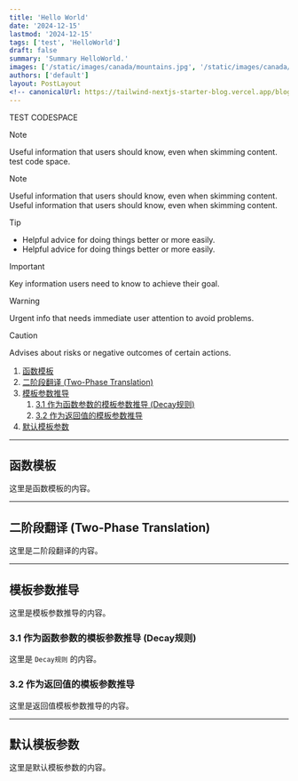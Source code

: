 ```yaml
---
title: 'Hello World'
date: '2024-12-15'
lastmod: '2024-12-15'
tags: ['test', 'HelloWorld']
draft: false
summary: 'Summary HelloWorld.'
images: ['/static/images/canada/mountains.jpg', '/static/images/canada/toronto.jpg']
authors: ['default']
layout: PostLayout
<!-- canonicalUrl: https://tailwind-nextjs-starter-blog.vercel.app/blog/introducing-tailwind-nextjs-starter-blog -->
---
```


TEST CODESPACE

> [!NOTE]
> Useful information that users should know, even when skimming content. <br />
> test code space. <br />

> [!NOTE]
> Useful information that users should know, even when skimming content. <br />
> Useful information that users should know, even when skimming content. <br />

> [!TIP]
>
> - Helpful advice for doing things better or more easily.
> - Helpful advice for doing things better or more easily.

> [!IMPORTANT]
> Key information users need to know to achieve their goal.

> [!WARNING]
> Urgent info that needs immediate user attention to avoid problems.

> [!CAUTION]
> Advises about risks or negative outcomes of certain actions.

1. [函数模板](#函数模板)
1. [二阶段翻译 (Two-Phase Translation)](#二阶段翻译-two-phase-translation)
1. [模板参数推导](#模板参数推导)
   1. [3.1 作为函数参数的模板参数推导 (Decay规则)](#31-作为函数参数的模板参数推导-decay规则)
   1. [3.2 作为返回值的模板参数推导](#32-作为返回值的模板参数推导)
1. [默认模板参数](#默认模板参数)

---

## 函数模板

这里是函数模板的内容。

---

## 二阶段翻译 (Two-Phase Translation)

这里是二阶段翻译的内容。

---

## 模板参数推导

这里是模板参数推导的内容。

### 3.1 作为函数参数的模板参数推导 (Decay规则)

这里是 `Decay规则` 的内容。

### 3.2 作为返回值的模板参数推导

这里是返回值模板参数推导的内容。

---

## 默认模板参数

这里是默认模板参数的内容。
